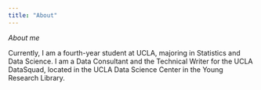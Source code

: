 ```yaml
---
title: "About"
---
```


*About me*

Currently, I am a fourth-year student at UCLA, majoring in Statistics and Data Science. I am a Data Consultant and the Technical Writer for the UCLA DataSquad, located in the UCLA Data Science Center in the Young Research Library.